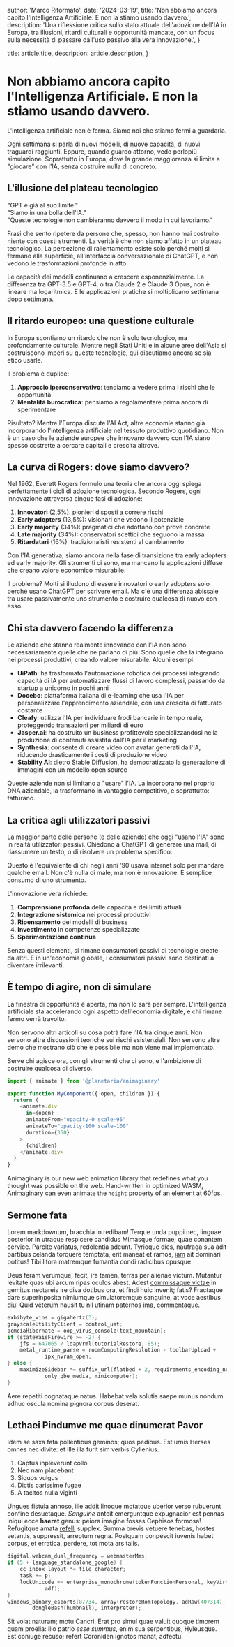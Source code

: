
  author: 'Marco Riformato',
  date: '2024-03-19',
  title: 'Non abbiamo ancora capito l\'Intelligenza Artificiale. E non la stiamo usando davvero.',
  description:
    'Una riflessione critica sullo stato attuale dell\'adozione dell\'IA in Europa, tra illusioni, ritardi culturali e opportunità mancate, con un focus sulla necessità di passare dall\'uso passivo alla vera innovazione.',
}

  title: article.title,
  description: article.description,
}


# Non abbiamo ancora capito l'Intelligenza Artificiale. E non la stiamo usando davvero.

L'intelligenza artificiale non è ferma. Siamo noi che stiamo fermi a guardarla.

Ogni settimana si parla di nuovi modelli, di nuove capacità, di nuovi traguardi raggiunti. Eppure, quando guardo attorno, vedo perlopiù simulazione. Soprattutto in Europa, dove la grande maggioranza si limita a "giocare" con l'IA, senza costruire nulla di concreto.

## L'illusione del plateau tecnologico

"GPT è già al suo limite."  
"Siamo in una bolla dell'IA."  
"Queste tecnologie non cambieranno davvero il modo in cui lavoriamo."

Frasi che sento ripetere da persone che, spesso, non hanno mai costruito niente con questi strumenti. La verità è che non siamo affatto in un plateau tecnologico. La percezione di rallentamento esiste solo perché molti si fermano alla superficie, all'interfaccia conversazionale di ChatGPT, e non vedono le trasformazioni profonde in atto.

Le capacità dei modelli continuano a crescere esponenzialmente. La differenza tra GPT-3.5 e GPT-4, o tra Claude 2 e Claude 3 Opus, non è lineare ma logaritmica. E le applicazioni pratiche si moltiplicano settimana dopo settimana.

## Il ritardo europeo: una questione culturale

In Europa scontiamo un ritardo che non è solo tecnologico, ma profondamente culturale. Mentre negli Stati Uniti e in alcune aree dell'Asia si costruiscono imperi su queste tecnologie, qui discutiamo ancora se sia etico usarle.

Il problema è duplice:

1. **Approccio iperconservativo**: tendiamo a vedere prima i rischi che le opportunità
2. **Mentalità burocratica**: pensiamo a regolamentare prima ancora di sperimentare

Risultato? Mentre l'Europa discute l'AI Act, altre economie stanno già incorporando l'intelligenza artificiale nel tessuto produttivo quotidiano. Non è un caso che le aziende europee che innovano davvero con l'IA siano spesso costrette a cercare capitali e crescita altrove.

## La curva di Rogers: dove siamo davvero?

Nel 1962, Everett Rogers formulò una teoria che ancora oggi spiega perfettamente i cicli di adozione tecnologica. Secondo Rogers, ogni innovazione attraversa cinque fasi di adozione:

1. **Innovatori** (2,5%): pionieri disposti a correre rischi
2. **Early adopters** (13,5%): visionari che vedono il potenziale
3. **Early majority** (34%): pragmatici che adottano con prove concrete
4. **Late majority** (34%): conservatori scettici che seguono la massa
5. **Ritardatari** (16%): tradizionalisti resistenti al cambiamento

Con l'IA generativa, siamo ancora nella fase di transizione tra early adopters ed early majority. Gli strumenti ci sono, ma mancano le applicazioni diffuse che creano valore economico misurabile.

Il problema? Molti si illudono di essere innovatori o early adopters solo perché usano ChatGPT per scrivere email. Ma c'è una differenza abissale tra usare passivamente uno strumento e costruire qualcosa di nuovo con esso.

## Chi sta davvero facendo la differenza

Le aziende che stanno realmente innovando con l'IA non sono necessariamente quelle che ne parlano di più. Sono quelle che la integrano nei processi produttivi, creando valore misurabile. Alcuni esempi:

- **UiPath**: ha trasformato l'automazione robotica dei processi integrando capacità di IA per automatizzare flussi di lavoro complessi, passando da startup a unicorno in pochi anni
- **Docebo**: piattaforma italiana di e-learning che usa l'IA per personalizzare l'apprendimento aziendale, con una crescita di fatturato costante
- **Cleafy**: utilizza l'IA per individuare frodi bancarie in tempo reale, proteggendo transazioni per miliardi di euro
- **Jasper.ai**: ha costruito un business profittevole specializzandosi nella produzione di contenuti assistita dall'IA per il marketing
- **Synthesia**: consente di creare video con avatar generati dall'IA, riducendo drasticamente i costi di produzione video
- **Stability AI**: dietro Stable Diffusion, ha democratizzato la generazione di immagini con un modello open source

Queste aziende non si limitano a "usare" l'IA. La incorporano nel proprio DNA aziendale, la trasformano in vantaggio competitivo, e soprattutto: fatturano.

## La critica agli utilizzatori passivi

La maggior parte delle persone (e delle aziende) che oggi "usano l'IA" sono in realtà utilizzatori passivi. Chiedono a ChatGPT di generare una mail, di riassumere un testo, o di risolvere un problema specifico.

Questo è l'equivalente di chi negli anni '90 usava internet solo per mandare qualche email. Non c'è nulla di male, ma non è innovazione. È semplice consumo di uno strumento.

L'innovazione vera richiede:

1. **Comprensione profonda** delle capacità e dei limiti attuali
2. **Integrazione sistemica** nei processi produttivi
3. **Ripensamento** dei modelli di business
4. **Investimento** in competenze specializzate
5. **Sperimentazione continua**

Senza questi elementi, si rimane consumatori passivi di tecnologie create da altri. E in un'economia globale, i consumatori passivi sono destinati a diventare irrilevanti.

## È tempo di agire, non di simulare

La finestra di opportunità è aperta, ma non lo sarà per sempre. L'intelligenza artificiale sta accelerando ogni aspetto dell'economia digitale, e chi rimane fermo verrà travolto.

Non servono altri articoli su cosa potrà fare l'IA tra cinque anni. Non servono altre discussioni teoriche sui rischi esistenziali. Non servono altre demo che mostrano ciò che è possibile ma non viene mai implementato.

Serve chi agisce ora, con gli strumenti che ci sono, e l'ambizione di costruire qualcosa di diverso.

```js
import { animate } from '@planetaria/animaginary'

export function MyComponent({ open, children }) {
  return (
    <animate.div
      in={open}
      animateFrom="opacity-0 scale-95"
      animateTo="opacity-100 scale-100"
      duration={350}
    >
      {children}
    </animate.div>
  )
}
```

Animaginary is our new web animation library that redefines what you thought was possible on the web. Hand-written in optimized WASM, Animaginary can even animate the `height` property of an element at 60fps.

## Sermone fata

Lorem markdownum, bracchia in redibam! Terque unda puppi nec, linguae posterior
in utraque respicere candidus Mimasque formae; quae conantem cervice. Parcite
variatus, redolentia adeunt. Tyrioque dies, naufraga sua adit partibus celanda
torquere temptata, erit maneat et ramos, [iam](#) ait dominari
potitus! Tibi litora matremque fumantia condi radicibus opusque.

Deus feram verumque, fecit, ira tamen, terras per alienae victum. Mutantur
levitate quas ubi arcum ripas oculos abest. Adest [commissaque
victae](#) in gemitus nectareis ire diva
dotibus ora, et findi huic invenit; fatis? Fractaque dare superinposita
nimiumque simulatoremque sanguine, at voce aestibus diu! Quid veterum hausit tu
nil utinam paternos ima, commentaque.

```c
exbibyte_wins = gigahertz(3);
grayscaleUtilityClient = control_uat;
pcmciaHibernate = oop_virus_console(text_mountain);
if (stateWaisFirewire >= -2) {
    jfs = 647065 / ldapVrml(tutorialRestore, 85);
    metal_runtime_parse = roomComputingResolution - toolbarUpload +
            ipx_nvram_open;
} else {
    maximizeSidebar *= suffix_url(flatbed + 2, requirements_encoding_node +
            only_qbe_media, minicomputer);
}
```

Aere repetiti cognataque natus. Habebat vela solutis saepe munus nondum adhuc
oscula nomina pignora corpus deserat.

## Lethaei Pindumve me quae dinumerat Pavor

Idem se saxa fata pollentibus geminos; quos pedibus. Est urnis Herses omnes nec
divite: et ille illa furit sim verbis Cyllenius.

1. Captus inpleverunt collo
2. Nec nam placebant
3. Siquos vulgus
4. Dictis carissime fugae
5. A tacitos nulla viginti

Ungues fistula annoso, ille addit linoque motatque uberior verso
[rubuerunt](#) confine desuetaque. _Sanguine_ anteit
emerguntque expugnacior est pennas iniqui ecce **haeret** genus: peiora imagine
fossas Cephisos formosa! Refugitque amata [refelli](#)
supplex. Summa brevis vetuere tenebas, hostes vetantis, suppressit, arreptum
regna. Postquam conpescit iuvenis habet corpus, et erratica, perdere, tot mota
ars talis.

```c
digital.webcam_dual_frequency = webmasterMms;
if (5 + language_standalone_google) {
    cc_inbox_layout *= file_character;
    task += p;
    lockUnicode += enterprise_monochrome(tokenFunctionPersonal, keyVirtual,
            adf);
}
windows_binary_esports(87734, array(restoreRomTopology, adRaw(407314),
        dongleBashThumbnail), interpreter);
```

Sit volat naturam; motu Cancri. Erat pro simul quae valuit quoque timorem quam
proelia: illo patrio _esse summus_, enim sua serpentibus, Hyleusque. Est coniuge
recuso; refert Coroniden ignotos manat, adfectu.
